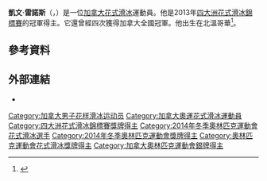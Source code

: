 {{Infobox figure skater
|name= 凱文·雷諾斯
|image= [[File:Kevin_Reynolds_at_2009_Cup_of_China.jpg|200px]]
|caption= 
|fullname= 
|altname= 
|country= [[加拿大|加拿大]]
|birth_date= {{birth date and age|1990|7|23}}
|birth_place= [[不列顛哥倫比亞|不列顛哥倫比亞]][[北溫哥華區|北溫哥華區]]
|hometown= 不列顛哥倫比亞[[高貴林|高貴林]]
|residence= 
|death_date= 
|death_place=
|height= {{height|m=1.77}}
|coach= [[Joanne_McLeod|Joanne McLeod]]
|formercoach= [[Bruno_Delmaestro|Bruno Delmaestro]] {{r|TC140219}}
|choreographer= [[Shae-Lynn_Bourne|Shae-Lynn Bourne]], [[洛麗·尼科爾|洛麗·尼科爾]]
|formerchoreographer= [[宮本賢二|宮本賢二]], [[塔提亞娜·塔拉索娃|塔提亞娜·塔拉索娃]], [[Megan_Wing|Megan Wing]], [[Aaron_Lowe|Aaron Lowe]]
|skating club= Vancouver SC
|former skating club=
|currenttraininglocations= [[本那比|本那比]]
|formertraininglocations= 
|beganskating= 1994
|retired= 
|combined total= 253.84
|combined date= [[2017年世界花式滑冰錦標賽|2017年世錦賽]]
|SP score= 85.16
|SP date= [[2013年世界花式滑冰錦標賽|2013年世錦賽]]
|FS score=  172.21
|FS date= [[2013年四大洲花式滑冰錦標賽|2013年四大洲]]
|show-medals= yes
| medaltemplates= 
{{MedalCountry| {{CAN}}}}
{{MedalSport | [[花式滑冰|花式滑冰]]:男子個人}}
{{MedalOlympic}}
{{MedalSilver|[[2014年冬季奧林匹克運動會花式滑冰比賽|2014 索契]]|團體}}
{{MedalCompetition|[[四大洲花式滑冰錦標賽|四大洲錦標賽]]}}
{{MedalGold| [[2013年四大洲花式滑冰錦標賽|2013 大阪]] |男子個人}}
{{MedalBronze| [[2010年四大洲花式滑冰錦標賽|2010 全州市]] |男子個人}}
}}
'''凱文·雷諾斯'''（{{lang-en|'''Kevin Reynolds'''}}，{{bd|1990年|7月23日}}）是一位[[加拿大|加拿大]][[花式滑冰|花式滑冰]]運動員。他是2013年[[四大洲花式滑冰錦標賽|四大洲花式滑冰錦標賽]]的冠軍得主。它還曾經四次獲得加拿大全國冠軍。他出生在北溫哥華<ref name=ISU-KR>{{cite web |url= http://www.isuresults.com/bios/isufs_cr_00007361.htm |title= Competition Results: Kevin REYNOLDS |publisher= International Skating Union |accessdate= 2015-07-11 |archive-date= 2015-07-14 |archive-url= https://web.archive.org/web/20150714074801/http://www.isuresults.com/bios/isufs_cr_00007361.htm |dead-url= no }}</ref>。

==參考資料==
{{Reflist|30em|refs=

<ref name=TC140219>{{cite news |url= http://www.tricitynews.com/sports/coquitlam-skaters-on-a-mission-in-mission-1.1888273 |title= Coquitlam skaters on a mission in Mission |first= Gary |last= McKenna |work= [[Tri-City_News|Tri-City News]] |date= February 19, 2014 |accessdate= 2016-02-24 |archive-date= 2019-12-07 |archive-url= https://web.archive.org/web/20191207070240/https://www.tricitynews.com/sports/coquitlam-skaters-on-a-mission-in-mission-1.1888273 |dead-url= no }}</ref>
}}
==外部連結==
{{commons category inline|Kevin Reynolds}}
* {{isu name | id=00007361 | name=凱文·雷諾斯}}

{{DEFAULTSORT:Reynolds, Kevin}}
[[Category:加拿大男子花样滑冰运动员|Category:加拿大男子花样滑冰运动员]]
[[Category:加拿大奧運花式滑冰運動員|Category:加拿大奧運花式滑冰運動員]]
[[Category:四大洲花式滑冰錦標賽獎牌得主|Category:四大洲花式滑冰錦標賽獎牌得主]]
[[Category:2014年冬季奧林匹克運動會花式滑冰選手|Category:2014年冬季奧林匹克運動會花式滑冰選手]]
[[Category:2014年冬季奧林匹克運動會獎牌得主|Category:2014年冬季奧林匹克運動會獎牌得主]]
[[Category:奧林匹克運動會花式滑冰獎牌得主|Category:奧林匹克運動會花式滑冰獎牌得主]]
[[Category:加拿大奧林匹克運動會銀牌得主|Category:加拿大奧林匹克運動會銀牌得主]]